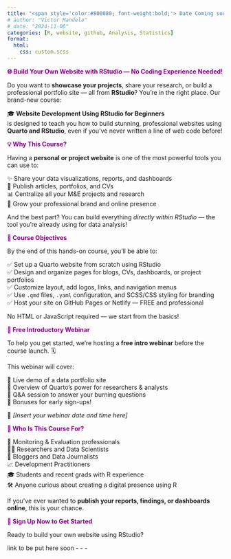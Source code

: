 ```yaml
---
title: "<span style='color:#800080; font-weight:bold;'> Date Coming soon - Website Development Using Rstudio for Beginners </span>"
# author: "Victor Mandela"
# date: "2024-11-06"
categories: [R, website, github, Analysis, Statistics]
format:
  html:
    css: custom.scss
---
```


<span style="color:#800080; font-weight:bold;">🌐 Build Your Own Website with RStudio — No Coding Experience Needed!</span>

Do you want to **showcase your projects**, share your research, or build a professional portfolio site — all from **RStudio**? You're in the right place. Our brand-new course:

🎓 **Website Development Using RStudio for Beginners**  
is designed to teach you how to build stunning, professional websites using **Quarto and RStudio**, even if you've never written a line of web code before!

<span style="color:#800080; font-weight:bold;">💡 Why This Course?</span>

Having a **personal or project website** is one of the most powerful tools you can use to:

✨ Share your data visualizations, reports, and dashboards  
📄 Publish articles, portfolios, and CVs  
📊 Centralize all your M&E projects and research  
🚀 Grow your professional brand and online presence

And the best part? You can build everything *directly within RStudio* — the tool you’re already using for data analysis!

<span style="color:#800080; font-weight:bold;">🎯 Course Objectives</span>

By the end of this hands-on course, you’ll be able to:

✅ Set up a Quarto website from scratch using RStudio  
✅ Design and organize pages for blogs, CVs, dashboards, or project portfolios  
✅ Customize layout, add logos, links, and navigation menus  
✅ Use `.qmd` files, `.yaml` configuration, and SCSS/CSS styling for branding  
✅ Host your site on GitHub Pages or Netlify — FREE and professional

No HTML or JavaScript required — we start from the basics!

<span style="color:#800080; font-weight:bold;">🎁 Free Introductory Webinar</span>

To help you get started, we're hosting a **free intro webinar** before the course launch. 🗓️

This webinar will cover:

👀 Live demo of a data portfolio site  
🎯 Overview of Quarto’s power for researchers & analysts  
💬 Q&A session to answer your burning questions  
🎁 Bonuses for early sign-ups!

📅 *[Insert your webinar date and time here]*

<span style="color:#800080; font-weight:bold;">👥 Who Is This Course For?</span>

💼 Monitoring & Evaluation professionals  
🧑‍🔬 Researchers and Data Scientists  
📝 Bloggers and Data Journalists  
📈 Development Practitioners  
🎓 Students and recent grads with R experience  
🛠️ Anyone curious about creating a digital presence using R

If you’ve ever wanted to **publish your reports, findings, or dashboards online**, this is your chance.

<span style="color:#800080; font-weight:bold;">📝 Sign Up Now to Get Started</span>

Ready to build your own website using RStudio?

link to be put here soon - - - 

